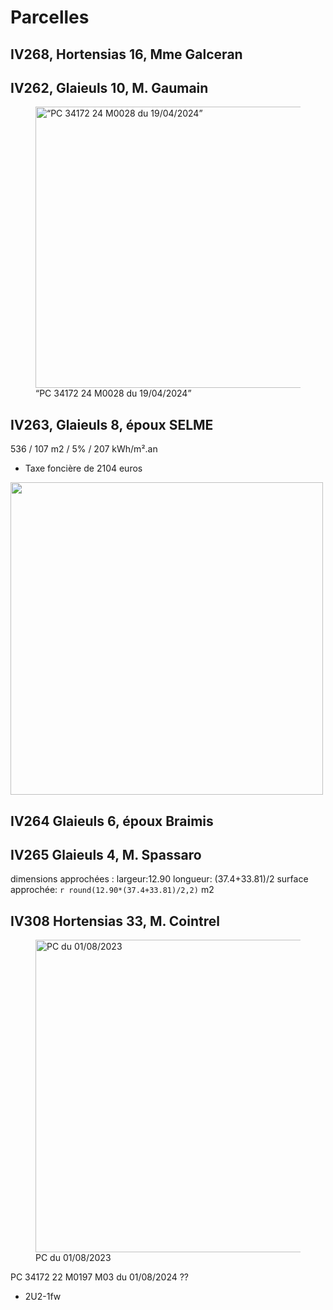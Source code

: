 # Parcelles

## IV268, Hortensias 16, Mme Galceran

## IV262, Glaieuls 10, M. Gaumain

!["PC 34172 24 M0028 du 19/04/2024"](images/architecte_navarro.png){width="450"}

## IV263, Glaieuls 8, époux SELME

536 / 107 m2 / 5% / 207 kWh/m².an

-   Taxe foncière de 2104 euros

![](images/IV0263_glaieuls8.png){width="500"}

## IV264 Glaieuls 6, époux Braimis

## IV265 Glaieuls 4, M. Spassaro

dimensions approchées : largeur:12.90 longueur: (37.4+33.81)/2 surface approchée: `r round(12.90*(37.4+33.81)/2,2)` m2

## IV308 Hortensias 33, M. Cointrel

![PC du 01/08/2023](images/33hortensias/1730735565987.jpg){width="500"}

PC 34172 22 M0197 M03 du 01/08/2024 ??

-   2U2-1fw
